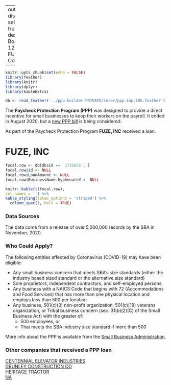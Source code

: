 
---
output:
  distill::distill_article:
    self_contained: true
    lib_dir: libs
description:  Boston, MA 
date: 12-10-2020
title:  FUZE 
categories:
  -  Corporation 
  
---




```r
knitr::opts_chunk$set(echo = FALSE)
library(feather)
library(knitr)
library(dplyr)
library(kableExtra)

db <- read_feather('../ppp builder-PRIVATE/inter/ppp.top.10k.feather')

```



The **Paycheck Protection Program (PPP)** was designed to provide a direct incentive for small businesses to keep their workers on the payroll. It ended in August 2020, but a [new PPP bill](https://thehill.com/policy/finance/529092-bipartisan-support-for-new-ppp-loans-gains-momentum-in-congress) is being considered.

As part of the Paycheck Protection Program **FUZE, INC** received a loan.


# FUZE, INC 

```r
focal.row <- db[db$id ==  1735872 , ]
focal.row$id <- NULL
focal.row$LoanAmount <- NULL
focal.row$BusinessName.hyphenated <- NULL

knitr::kable(t(focal.row), 
col.names = '') %>%
kable_styling(latex_options = 'striped') %>%
  column_spec(1, bold = TRUE)


```

### Data Sources

The data come from a release of over 5,000,000 records by the SBA in November, 2020.


### Who Could Apply?

The following entities affected by Coronavirus (COVID-19) may have been eligible:

+ Any small business concern that meets SBA’s size standards (either the industry based sized standard or the alternative size standard)
+ Sole proprietors, independent contractors, and self-employed persons
+ Any business with a NAICS Code that begins with 72 (Accommodations and Food Services) that has more than one physical location and employs less than 500 per location
+ Any business, 501(c)(3) non-profit organization, 501(c)(19) veterans organization, or Tribal business concern (sec. 31(b)(2)(C) of the Small Business Act) with the greater of:
  + 500 employees, or 
  + That meets the SBA industry size standard if more than 500


More info about the PPP is available from the [Small Business Administration](https://www.sba.gov/funding-programs/loans/coronavirus-relief-options/paycheck-protection-program).

 
### Other companies that received a PPP loan 
   
 [CENTENNIAL ELEVATOR INDUSTRIES](/Paycheck-Protection-Program/posts/2020-12-10-Paycheck-Protection-Program-CENTENNIAL-ELEVATOR-INDUSTRIES/) <br> [GRUNLEY CONSTRUCTION CO](/Paycheck-Protection-Program/posts/2020-12-10-Paycheck-Protection-Program-GRUNLEY-CONSTRUCTION-CO/) <br> [HERITAGE TRACTOR](/Paycheck-Protection-Program/posts/2020-12-10-Paycheck-Protection-Program-HERITAGE-TRACTOR/) <br> [NA](/Paycheck-Protection-Program/posts/2020-12-10-Paycheck-Protection-Program-NA/) <br>